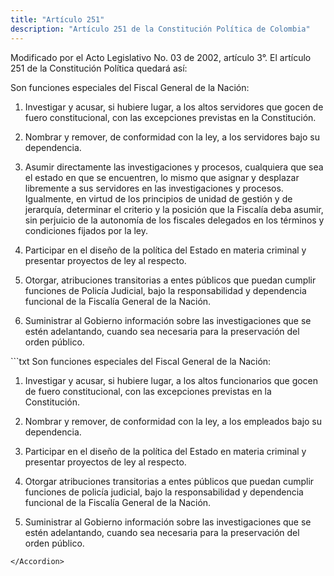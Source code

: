```yaml
---
title: "Artículo 251"
description: "Artículo 251 de la Constitución Política de Colombia"
---
```

<Warning>Modificado por el Acto Legislativo No. 03 de 2002, artículo 3°. El artículo 251 de la Constitución Política quedará así: </Warning>

Son funciones especiales del Fiscal General de la Nación: 

1. Investigar y acusar, si hubiere lugar, a los altos servidores que gocen de fuero constitucional, con las excepciones previstas en la Constitución. 

2. Nombrar y remover, de conformidad con la ley, a los servidores bajo su dependencia.

3. Asumir directamente las investigaciones y procesos, cualquiera que sea el estado en que se encuentren, lo mismo que asignar y desplazar libremente a sus servidores en las investigaciones y procesos. Igualmente, en virtud de los principios de unidad de gestión y de jerarquía, determinar el criterio y la posición que la Fiscalía deba asumir, sin perjuicio de la autonomía de los fiscales delegados en los términos y condiciones fijados por la ley.

4. Participar en el diseño de la política del Estado en materia criminal y presentar proyectos de ley al respecto.

5. Otorgar, atribuciones transitorias a entes públicos que puedan cumplir funciones de Policía Judicial, bajo la responsabilidad y dependencia funcional de la Fiscalía General de la Nación.

6. Suministrar al Gobierno información sobre las investigaciones que se estén adelantando, cuando sea necesaria para la preservación del orden público. 

<Accordion title="Artículo original antes de la modificación:">
```txt 
Son funciones especiales del Fiscal General de la Nación:

1. Investigar y acusar, si hubiere lugar, a los altos funcionarios que gocen de fuero constitucional, con las excepciones previstas en la Constitución.

2. Nombrar y remover, de conformidad con la ley, a los empleados bajo su dependencia.

3. Participar en el diseño de la política del Estado en materia criminal y presentar proyectos de ley al respecto.

4. Otorgar atribuciones transitorias a entes públicos que puedan cumplir funciones de policía judicial, bajo la responsabilidad y dependencia funcional de la Fiscalía General de la Nación.

5. Suministrar al Gobierno información sobre las investigaciones que se estén adelantando, cuando sea necesaria para la preservación del orden público.
```
</Accordion>
